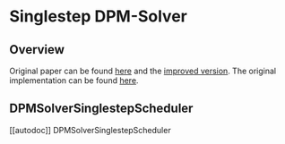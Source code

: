 <!--Copyright 2022 The HuggingFace Team. All rights reserved.

Licensed under the Apache License, Version 2.0 (the "License"); you may not use this file except in compliance with
the License. You may obtain a copy of the License at

http://www.apache.org/licenses/LICENSE-2.0

Unless required by applicable law or agreed to in writing, software distributed under the License is distributed on
an "AS IS" BASIS, WITHOUT WARRANTIES OR CONDITIONS OF ANY KIND, either express or implied. See the License for the
specific language governing permissions and limitations under the License.
-->

# Singlestep DPM-Solver

## Overview

Original paper can be found [here](https://arxiv.org/abs/2206.00927) and the [improved version](https://arxiv.org/abs/2211.01095). The original implementation can be found [here](https://github.com/LuChengTHU/dpm-solver).

## DPMSolverSinglestepScheduler
[[autodoc]] DPMSolverSinglestepScheduler